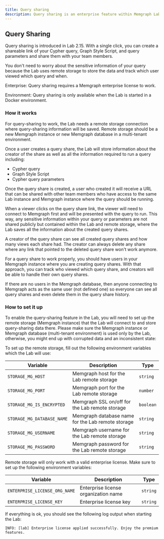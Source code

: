 ```yaml
---
title: Query sharing
description: Query sharing is an enterprise feature within Memgraph Lab that allows users to share queries with their team members.
---
```



## Query Sharing

Query sharing is introduced in Lab 2.15. With a single click, you can
create a shareable link of your Cypher query, Graph Style Script, and
query parameters and share them with your team members.

You don't need to worry about the sensitive information of your query
because the Lab uses remote storage to store the data and track which
user viewed which query and when.

<Callout>

Enterprise: Query sharing requires a Memgraph enterprise license to work.

</Callout>

<Callout>

Environment: Query sharing is only available when the Lab is started
in a Docker environment.

</Callout>

### How it works

For query-sharing to work, the Lab needs a remote storage connection
where query-sharing information will be saved. Remote storage should
be a new Memgraph instance or new Memgraph database in a multi-tenant
environment.

Once a user creates a query share, the Lab will store information about
the creator of the share as well as all the information required to
run a query including:

* Cypher query
* Graph Style Script
* Cypher query parameters

Once the query share is created, a user who created it will receive
a URL that can be shared with other team members who have access to
the same Lab instance and Memgraph instance where the query should
be running.

When a viewer clicks on the query share link, the viewer will need
to connect to Memgraph first and will be presented with the query
to run. This way, any sensitive information within your query or
parameters are not shared publicly but contained within the Lab and
remote storage, where the Lab saves all the information about the
created query shares.

A creator of the query share can see all created query shares and
how many views each share had. The creator can always delete any
share where any link that pointed to the deleted query share won't
work anymore.

<Callout>

For a query share to work properly, you should have users in your
Memgraph instance where you are creating query shares. With that
approach, you can track who viewed which query share, and creators
will be able to handle their own query shares.

If there are no users in the Memgraph database, then anyone connecting
to Memgraph acts as the same user (not defined one) so everyone can
see all query shares and even delete them in the query share history.

</Callout>

### How to set it up

To enable the query-sharing feature in the Lab, you will need to set
up the remote storage (Memgraph instance) that the Lab will connect
to and store query-sharing data there. Please make sure the Memgraph
instance or Memgraph database (multi-tenant environment) is used only
by the Lab, otherwise, you might end up with corrupted data and an
inconsistent state:

To set up the remote storage, fill out the following environment
variables which the Lab will use:

| Variable                   | Description                                       | Type       |
|----------------------------|---------------------------------------------------|------------|
| `STORAGE_MG_HOST`          | Memgraph host for the Lab remote storage          | `string`   |
| `STORAGE_MG_PORT`          | Memgraph port for the Lab remote storage          | `number`   |
| `STORAGE_MG_IS_ENCRYPTED`  | Memgraph SSL on/off for the Lab remote storage    | `boolean`  |
| `STORAGE_MG_DATABASE_NAME` | Memgraph database name for the Lab remote storage | `string`   |
| `STORAGE_MG_USERNAME`      | Memgraph username for the Lab remote storage      | `string`   |
| `STORAGE_MG_PASSWORD`      | Memgraph password for the Lab remote storage      | `string`   |

Remote storage will only work with a valid enterprise license. Make
sure to set up the following environment variables:

| Variable                      | Description                          | Type       |
|-------------------------------|--------------------------------------|------------|
| `ENTERPRISE_LICENSE_ORG_NAME` | Enterprise license organization name | `string`   |
| `ENTERPRISE_LICENSE_KEY`      | Enterprise license key               | `string`   |

If everything is ok, you should see the following log output when
starting the Lab:

```
INFO: [lab] Enterprise license applied successfully. Enjoy the premium features.
```
